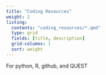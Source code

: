 ```yaml
---
title: "Coding Resources"
weight: 2
listing:
  contents: "coding_resources/*.qmd"
  type: grid
  fields: [title, description]
  grid-columns: 1
  sort: weight
---
```


For python, R, github, and QUEST